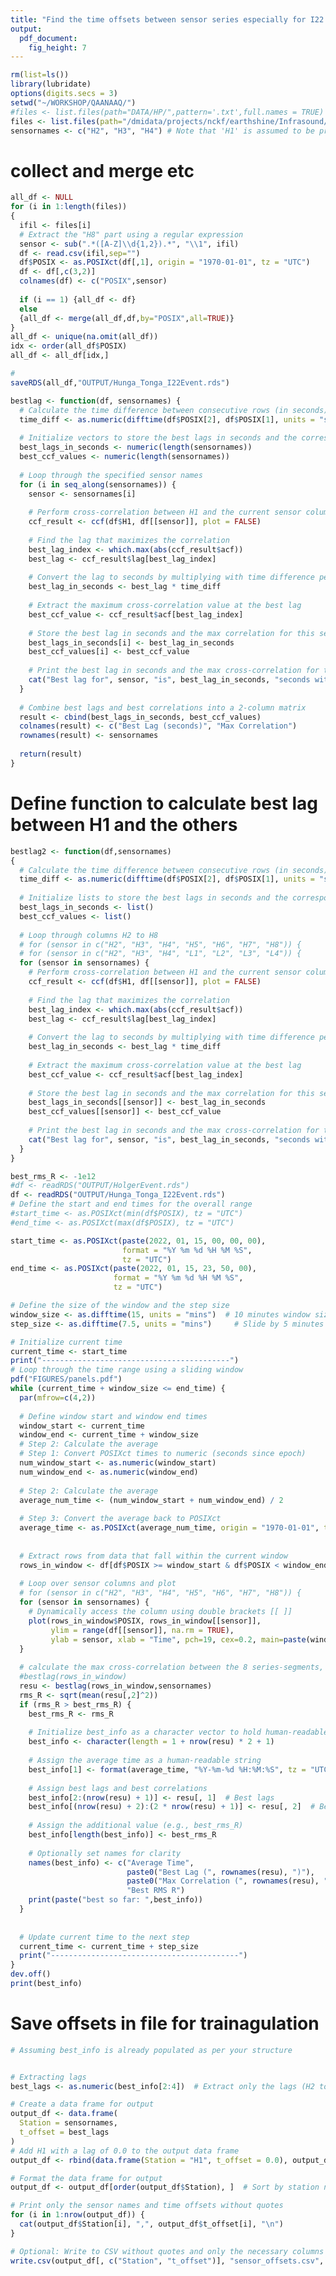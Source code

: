 ```yaml
---
title: "Find the time offsets between sensor series especially for I22 station"
output: 
  pdf_document: 
    fig_height: 7
---
```




```r
rm(list=ls())
library(lubridate)
options(digits.secs = 3)
setwd("~/WORKSHOP/QAANAAQ/")
#files <- list.files(path="DATA/HP/",pattern='.txt',full.names = TRUE)
files <- list.files(path="/dmidata/projects/nckf/earthshine/Infrasound/I22FR/",pattern = "_BDF_",full.names = TRUE)
sensornames <- c("H2", "H3", "H4") # Note that 'H1' is assumed to be present
```

# collect and merge etc
```r
all_df <- NULL
for (i in 1:length(files))
{
  ifil <- files[i]
  # Extract the "H8" part using a regular expression
  sensor <- sub(".*([A-Z]\\d{1,2}).*", "\\1", ifil)
  df <- read.csv(ifil,sep="")
  df$POSIX <- as.POSIXct(df[,1], origin = "1970-01-01", tz = "UTC")
  df <- df[,c(3,2)]
  colnames(df) <- c("POSIX",sensor)
  
  if (i == 1) {all_df <- df}
  else
  {all_df <- merge(all_df,df,by="POSIX",all=TRUE)}
}
all_df <- unique(na.omit(all_df))
idx <- order(all_df$POSIX)
all_df <- all_df[idx,]

#
saveRDS(all_df,"OUTPUT/Hunga_Tonga_I22Event.rds")
```

```r
bestlag <- function(df, sensornames) {
  # Calculate the time difference between consecutive rows (in seconds)
  time_diff <- as.numeric(difftime(df$POSIX[2], df$POSIX[1], units = "secs"))
  
  # Initialize vectors to store the best lags in seconds and the corresponding max correlations
  best_lags_in_seconds <- numeric(length(sensornames))
  best_ccf_values <- numeric(length(sensornames))
  
  # Loop through the specified sensor names
  for (i in seq_along(sensornames)) {
    sensor <- sensornames[i]
    
    # Perform cross-correlation between H1 and the current sensor column
    ccf_result <- ccf(df$H1, df[[sensor]], plot = FALSE)
    
    # Find the lag that maximizes the correlation
    best_lag_index <- which.max(abs(ccf_result$acf))
    best_lag <- ccf_result$lag[best_lag_index]
    
    # Convert the lag to seconds by multiplying with time difference per row
    best_lag_in_seconds <- best_lag * time_diff
    
    # Extract the maximum cross-correlation value at the best lag
    best_ccf_value <- ccf_result$acf[best_lag_index]
    
    # Store the best lag in seconds and the max correlation for this sensor
    best_lags_in_seconds[i] <- best_lag_in_seconds
    best_ccf_values[i] <- best_ccf_value
    
    # Print the best lag in seconds and the max cross-correlation for the corresponding sensor
    cat("Best lag for", sensor, "is", best_lag_in_seconds, "seconds with a max correlation of", best_ccf_value, "\n")
  }
  
  # Combine best lags and best correlations into a 2-column matrix
  result <- cbind(best_lags_in_seconds, best_ccf_values)
  colnames(result) <- c("Best Lag (seconds)", "Max Correlation")
  rownames(result) <- sensornames
  
  return(result)
}

```


# Define function to calculate best lag between H1 and the others
```r
bestlag2 <- function(df,sensornames)
{
  # Calculate the time difference between consecutive rows (in seconds)
  time_diff <- as.numeric(difftime(df$POSIX[2], df$POSIX[1], units = "secs"))
  
  # Initialize lists to store the best lags in seconds and the corresponding max correlations
  best_lags_in_seconds <- list()
  best_ccf_values <- list()
  
  # Loop through columns H2 to H8
  # for (sensor in c("H2", "H3", "H4", "H5", "H6", "H7", "H8")) {
  # for (sensor in c("H2", "H3", "H4", "L1", "L2", "L3", "L4")) {
  for (sensor in sensornames) {
    # Perform cross-correlation between H1 and the current sensor column
    ccf_result <- ccf(df$H1, df[[sensor]], plot = FALSE)
    
    # Find the lag that maximizes the correlation
    best_lag_index <- which.max(abs(ccf_result$acf))
    best_lag <- ccf_result$lag[best_lag_index]
    
    # Convert the lag to seconds by multiplying with time difference per row
    best_lag_in_seconds <- best_lag * time_diff
    
    # Extract the maximum cross-correlation value at the best lag
    best_ccf_value <- ccf_result$acf[best_lag_index]
    
    # Store the best lag in seconds and the max correlation for this sensor
    best_lags_in_seconds[[sensor]] <- best_lag_in_seconds
    best_ccf_values[[sensor]] <- best_ccf_value
    
    # Print the best lag in seconds and the max cross-correlation for the corresponding sensor
    cat("Best lag for", sensor, "is", best_lag_in_seconds, "seconds with a max correlation of", best_ccf_value, "\n")
  }
}
```


```r
best_rms_R <- -1e12
#df <- readRDS("OUTPUT/HolgerEvent.rds")
df <- readRDS("OUTPUT/Hunga_Tonga_I22Event.rds")
# Define the start and end times for the overall range
#start_time <- as.POSIXct(min(df$POSIX), tz = "UTC")
#end_time <- as.POSIXct(max(df$POSIX), tz = "UTC")

start_time <- as.POSIXct(paste(2022, 01, 15, 00, 00, 00), 
                         format = "%Y %m %d %H %M %S", 
                         tz = "UTC")
end_time <- as.POSIXct(paste(2022, 01, 15, 23, 50, 00), 
                       format = "%Y %m %d %H %M %S", 
                       tz = "UTC")

# Define the size of the window and the step size
window_size <- as.difftime(15, units = "mins")  # 10 minutes window size
step_size <- as.difftime(7.5, units = "mins")     # Slide by 5 minutes

# Initialize current time
current_time <- start_time
print("------------------------------------------")
# Loop through the time range using a sliding window
pdf("FIGURES/panels.pdf")
while (current_time + window_size <= end_time) {
  par(mfrow=c(4,2))
  
  # Define window start and window end times
  window_start <- current_time
  window_end <- current_time + window_size
  # Step 2: Calculate the average
  # Step 1: Convert POSIXct times to numeric (seconds since epoch)
  num_window_start <- as.numeric(window_start)
  num_window_end <- as.numeric(window_end)
  
  # Step 2: Calculate the average
  average_num_time <- (num_window_start + num_window_end) / 2
  
  # Step 3: Convert the average back to POSIXct
  average_time <- as.POSIXct(average_num_time, origin = "1970-01-01", tz = "UTC")
  
  
  # Extract rows from data that fall within the current window
  rows_in_window <- df[df$POSIX >= window_start & df$POSIX < window_end, ]
  
  # Loop over sensor columns and plot
  # for (sensor in c("H2", "H3", "H4", "H5", "H6", "H7", "H8")) {
  for (sensor in sensornames) {
    # Dynamically access the column using double brackets [[ ]]
    plot(rows_in_window$POSIX, rows_in_window[[sensor]], 
         ylim = range(df[[sensor]], na.rm = TRUE), 
         ylab = sensor, xlab = "Time", pch=19, cex=0.2, main=paste(window_start,' to ',window_end))
  }
  
  # calculate the max cross-correlation between the 8 series-segments, using H1 as the reference
  #bestlag(rows_in_window)
  resu <- bestlag(rows_in_window,sensornames)
  rms_R <- sqrt(mean(resu[,2]^2))
  if (rms_R > best_rms_R) {
    best_rms_R <- rms_R
    
    # Initialize best_info as a character vector to hold human-readable times
    best_info <- character(length = 1 + nrow(resu) * 2 + 1)
    
    # Assign the average time as a human-readable string
    best_info[1] <- format(average_time, "%Y-%m-%d %H:%M:%S", tz = "UTC")  # Human-readable format
    
    # Assign best lags and best correlations
    best_info[2:(nrow(resu) + 1)] <- resu[, 1]  # Best lags
    best_info[(nrow(resu) + 2):(2 * nrow(resu) + 1)] <- resu[, 2]  # Best correlations
    
    # Assign the additional value (e.g., best_rms_R)
    best_info[length(best_info)] <- best_rms_R
    
    # Optionally set names for clarity
    names(best_info) <- c("Average Time", 
                          paste0("Best Lag (", rownames(resu), ")"), 
                          paste0("Max Correlation (", rownames(resu), ")"), 
                          "Best RMS R")
    print(paste("best so far: ",best_info))
  }
  
  
  # Update current time to the next step
  current_time <- current_time + step_size
  print("------------------------------------------")
}
dev.off()
print(best_info)
```


# Save offsets in file for trainagulation
```r
# Assuming best_info is already populated as per your structure


# Extracting lags
best_lags <- as.numeric(best_info[2:4])  # Extract only the lags (H2 to L4)

# Create a data frame for output
output_df <- data.frame(
  Station = sensornames,
  t_offset = best_lags
)
# Add H1 with a lag of 0.0 to the output data frame
output_df <- rbind(data.frame(Station = "H1", t_offset = 0.0), output_df)

# Format the data frame for output
output_df <- output_df[order(output_df$Station), ]  # Sort by station names if needed

# Print only the sensor names and time offsets without quotes
for (i in 1:nrow(output_df)) {
  cat(output_df$Station[i], ",", output_df$t_offset[i], "\n")
}

# Optional: Write to CSV without quotes and only the necessary columns
write.csv(output_df[, c("Station", "t_offset")], "sensor_offsets.csv", row.names = FALSE, quote = FALSE)

```


